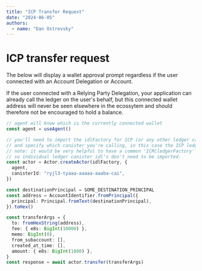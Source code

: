 ```yaml
---
title: "ICP Transfer Request"
date: "2024-06-05"
authors:
  - name: "Dan Ostrovsky"
---
```


# ICP transfer request

The below will display a wallet approval prompt regardless if the user connected with an Account
Delegation or Account.

If the user connected with a Relying Party Delegation, your application can already call the ledger
on the user's behalf, but this connected wallet address will never be seen elsewhere in the
ecossytem and should therefore not be encouraged to hold a balance.

```typescript
// agent will know which is the currently connected wallet
const agent = useAgent()

// you'll need to import the idlFactory for ICP (or any other ledger canister)
// and specify which canister you're calling, in this case the ICP ledger.
// note: it would be very helpful to have a common 'ICRCledgerFactory'
// so individual ledger canister idl's don't need to be imported.
const actor = Actor.createActor(idlFactory, {
  agent,
  canisterId: "ryjl3-tyaaa-aaaaa-aaaba-cai",
})

const destinationPrincipal = SOME_DESTINATION_PRINCIPAL
const address = AccountIdentifier.fromPrincipal({
  principal: Principal.fromText(destinationPrincipal),
}).toHex()

const transferArgs = {
  to: fromHexString(address),
  fee: { e8s: BigInt(10000) },
  memo: BigInt(0),
  from_subaccount: [],
  created_at_time: [],
  amount: { e8s: BigInt(1000) },
}
const response = await actor.transfer(transferArgs)
```
